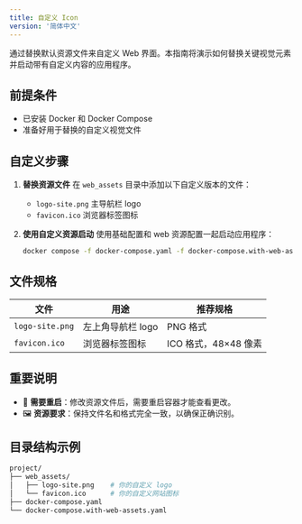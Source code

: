 ```yaml
---
title: 自定义 Icon
version: '简体中文'
---
```


通过替换默认资源文件来自定义 Web 界面。本指南将演示如何替换关键视觉元素并启动带有自定义内容的应用程序。

## 前提条件

- 已安装 Docker 和 Docker Compose
- 准备好用于替换的自定义视觉文件

## 自定义步骤

1. **替换资源文件**
   在 `web_assets` 目录中添加以下自定义版本的文件：
   - `logo-site.png` 主导航栏 logo
   - `favicon.ico` 浏览器标签图标

2. **使用自定义资源启动**
   使用基础配置和 web 资源配置一起启动应用程序：

   ```bash
   docker compose -f docker-compose.yaml -f docker-compose.with-web-assets.yaml up -d
   ```

## 文件规格

| 文件            | 用途                    | 推荐规格                   |
| --------------- | ----------------------- | -------------------------- |
| `logo-site.png` | 左上角导航栏 logo      | PNG 格式                   |
| `favicon.ico`   | 浏览器标签图标         | ICO 格式，48×48 像素       |

## 重要说明

- 🔄 **需要重启**：修改资源文件后，需要重启容器才能查看更改。
- 🖼️ **资源要求**：保持文件名和格式完全一致，以确保正确识别。

## 目录结构示例

```bash
project/
├── web_assets/
│   ├── logo-site.png    # 你的自定义 logo
│   └── favicon.ico      # 你的自定义网站图标
├── docker-compose.yaml
└── docker-compose.with-web-assets.yaml
```
